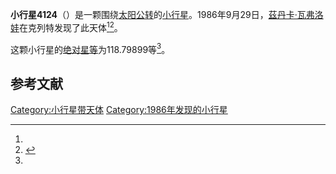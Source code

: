 {{Infobox planet
| bgcolour = #FFFFC0
| name = 4124 Herriot
| symbol = 
| image = 
| caption = 
| discovery = yes
| discovery_ref = 
| discoverer = [[茲丹卡·瓦弗洛娃|茲丹卡·瓦弗洛娃]]
| discovery_site = [[克列特|克列特]] 
| discovered = 1986年9月29日
| designations = yes
| mp_name = 
| named_after = 
| alt_names = 1986 SE/ 1956 EX / 1963 TH1 / 1965 AJ1 / 1981 RA3 / 1989 GQ2
| mp_category = [[主带小行星|主带小行星]]
| orbit_ref = <ref name="a">[http://ssd.jpl.nasa.gov/sbdb.cgi?sstr=4124 4124 Herriot] {{Wayback|url=http://ssd.jpl.nasa.gov/sbdb.cgi?sstr=4124 |date=20201124003947 }}，小行星數據庫瀏覽器（JPL Small-Body Database Browser）－[[美国国家航空航天局|美国国家航空航天局]]喷气推进实验室</ref>
| epoch = 2456400.5 (2013年4月18日更新)
| aphelion = {{convert|2.8717937|AU|km|3|abbr=on|lk=out}}
| perihelion = {{convert|2.7024817|AU|km|3|abbr=on}}
| semimajor = {{convert|2.7871377|AU|km|3|abbr=on}}
| eccentricity = 0.0303738
| period = 1699.558233 [[日|日]]<br />4.65[[儒略年|儒略年]]
| avg_speed = 
| inclination = 3.59938
| asc_node = 330.98772
| mean_anomaly = 
| arg_peri = 118.79899
| satellites = 
| physical_characteristics = yes
| dimensions = 
| mass = 
| density = 
| surface_grav = 
| escape_velocity = 
| sidereal_day = 
| axial_tilt = 
| pole_ecliptic_lat = 
| pole_ecliptic_lon = 
| albedo = 
| temperatures= 
| temp_name1 = 
| mean_temp_1 = 
| max_temp_1 = 
| temp_name2 = 
| max_temp_2 = 
| spectral_type = 
| abs_magnitude = 118.79899
}}

'''小行星4124'''（{{lang-en|4124 Herriot}}）是一颗围绕[[太阳|太阳]][[公转|公转]]的[[小行星|小行星]]。1986年9月29日，[[茲丹卡·瓦弗洛娃|茲丹卡·瓦弗洛娃]]在克列特发现了此天体<ref name="a" /><ref>{{cite news|title=小行星列表|url=http://cfa-www.harvard.edu/iau/lists/NumberedMPs.txt|accessdate=2013-07-08|newspaper=哈佛大学|archive-date=2008-05-17|archive-url=https://web.archive.org/web/20080517010638/http://cfa-www.harvard.edu/iau/lists/NumberedMPs.txt|dead-url=no}}</ref>。

这颗小行星的[[绝对星等|绝对星等]]为118.79899等<ref name="a" />。

==参考文献==
{{reflist}}
{{Minor Planet Number|[[小行星4123|小行星4123]]|[[小行星4125|小行星4125]]}}

{{小天体}}

[[Category:小行星带天体|Category:小行星带天体]]
[[Category:1986年发现的小行星|Category:1986年发现的小行星]]

{{asteroid-stub}}